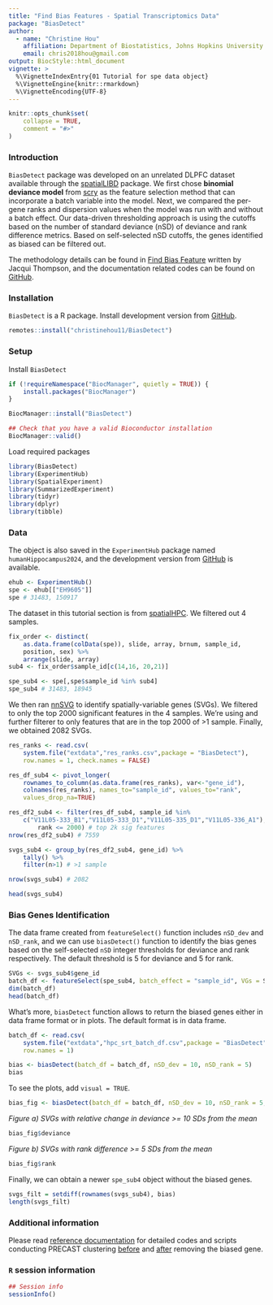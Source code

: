 ```yaml
---
title: "Find Bias Features - Spatial Transcriptomics Data"
package: "BiasDetect"
author:
  - name: "Christine Hou"
    affiliation: Department of Biostatistics, Johns Hopkins University
    email: chris2018hou@gmail.com
output: BiocStyle::html_document
vignette: >
  %\VignetteIndexEntry{01 Tutorial for spe data object}
  %\VignetteEngine{knitr::rmarkdown}
  %\VignetteEncoding{UTF-8}
---
```


```r
knitr::opts_chunk$set(
    collapse = TRUE,
    comment = "#>"
)
```

### Introduction

`BiasDetect` package was developed on an unrelated DLPFC dataset available
through the 
[spatialLIBD](https://bmcgenomics.biomedcentral.com/articles/10.1186/s12864-022-08601-w) 
package. We first chose **binomial deviance model** from
[scry](https://genomebiology.biomedcentral.com/articles/10.1186/s13059-019-1861-6) 
as the feature selection method that can incorporate a batch variable into the
model. Next, we compared the per-gene ranks and dispersion values when the
model was run with and without a batch effect. Our data-driven thresholding
approach is using the cutoffs based on the number of standard deviance (nSD) of
deviance and rank difference metrics. Based on self-selected nSD cutoffs, the
genes identified as biased can be filtered out.

The methodology details can be found in 
[Find Bias Feature](https://jac-thom.github.io/findBiasedFeatures/) 
written by Jacqui Thompson, and the documentation related codes can be found on
[GitHub](https://github.com/jac-thom/findBiasedFeatures).

### Installation

`BiasDetect` is a R package. Install development version from
[GitHub](https://christinehou11.github.io/BiasDetect).

```r
remotes::install("christinehou11/BiasDetect")
```

### Setup

Install `BiasDetect`

```r
if (!requireNamespace("BiocManager", quietly = TRUE)) {
    install.packages("BiocManager")
}

BiocManager::install("BiasDetect")

## Check that you have a valid Bioconductor installation
BiocManager::valid()
```

Load required packages

```r
library(BiasDetect)
library(ExperimentHub)
library(SpatialExperiment)
library(SummarizedExperiment)
library(tidyr)
library(dplyr)
library(tibble)
```

### Data

The object is also saved in the `ExperimentHub` package named
`humanHippocampus2024`, and the development version from
[GitHub]((https://github.com/christinehou11/humanHippocampus2024)) is
available. 

```r
ehub <- ExperimentHub()
spe <- ehub[["EH9605"]]
spe # 31483, 150917 
```

The dataset in this tutorial section is from
[spatialHPC](https://github.com/LieberInstitute/spatial_hpc). We filtered out 4
samples. 

```r
fix_order <- distinct(
    as.data.frame(colData(spe)), slide, array, brnum, sample_id, 
    position, sex) %>% 
    arrange(slide, array)
sub4 <- fix_order$sample_id[c(14,16, 20,21)]

spe_sub4 <- spe[,spe$sample_id %in% sub4]
spe_sub4 # 31483, 18945
```

We then ran
[nnSVG](https://www.nature.com/articles/s41467-023-39748-z) to identify
spatially-variable genes (SVGs). We filtered to only the top 2000 significant
features in the 4 samples. We're using and further filterer to only features
that are in the top 2000 of >1 sample. Finally, we obtained 2082 SVGs.

```r
res_ranks <- read.csv(
    system.file("extdata","res_ranks.csv",package = "BiasDetect"),
    row.names = 1, check.names = FALSE)

res_df_sub4 <- pivot_longer(
    rownames_to_column(as.data.frame(res_ranks), var<-"gene_id"), 
    colnames(res_ranks), names_to="sample_id", values_to="rank", 
    values_drop_na=TRUE)

res_df2_sub4 <- filter(res_df_sub4, sample_id %in%
    c("V11L05-333_B1","V11L05-333_D1","V11L05-335_D1","V11L05-336_A1"),
        rank <= 2000) # top 2k sig features
nrow(res_df2_sub4) # 7559

svgs_sub4 <- group_by(res_df2_sub4, gene_id) %>% 
    tally() %>% 
    filter(n>1) # >1 sample

nrow(svgs_sub4) # 2082

head(svgs_sub4)
```


### Bias Genes Identification

The data frame created from `featureSelect()` function includes `nSD_dev` and
`nSD_rank`, and we can use `biasDetect()` function to identify the bias genes
based on the self-selected `nSD` integer thresholds for deviance and rank
respectively. The default threshold is 5 for deviance and 5 for rank.

```r
SVGs <- svgs_sub4$gene_id
batch_df <- featureSelect(spe_sub4, batch_effect = "sample_id", VGs = SVGs)
dim(batch_df)
head(batch_df)
```

What's more, `biasDetect` function allows to return the biased genes either in
data frame format or in plots. The default format is in data frame.

```r
batch_df <- read.csv(
    system.file("extdata","hpc_srt_batch_df.csv",package = "BiasDetect"),
    row.names = 1)
```

```r
bias <- biasDetect(batch_df = batch_df, nSD_dev = 10, nSD_rank = 5)
bias
```

To see the plots, add `visual = TRUE`.

```r
bias_fig <- biasDetect(batch_df = batch_df, nSD_dev = 10, nSD_rank = 5, visual = TRUE)
```

*Figure a) SVGs with relative change in deviance >= 10 SDs from the mean*

```r
bias_fig$deviance
```

*Figure b) SVGs with rank difference >= 5 SDs from the mean*

```r
bias_fig$rank
```

Finally, we can obtain a newer `spe_sub4` object without the biased genes.

```r
svgs_filt = setdiff(rownames(svgs_sub4), bias)
length(svgs_filt)
```


### Additional information

Please read 
[reference documentation](https://github.com/jac-thom/findBiasedFeatures) 
for detailed codes and scripts conducting PRECAST clustering
[before](https://github.com/jac-thom/findBiasedFeatures/blob/main/code/02_spatialHPC_PRECAST-svgs.R) 
and 
[after](https://github.com/jac-thom/findBiasedFeatures/blob/main/code/05_spatialHPC_PRECAST-svgs-no-bias.R) 
removing the biased gene.

### `R` session information {.unnumbered}

```r
## Session info
sessionInfo()
```
